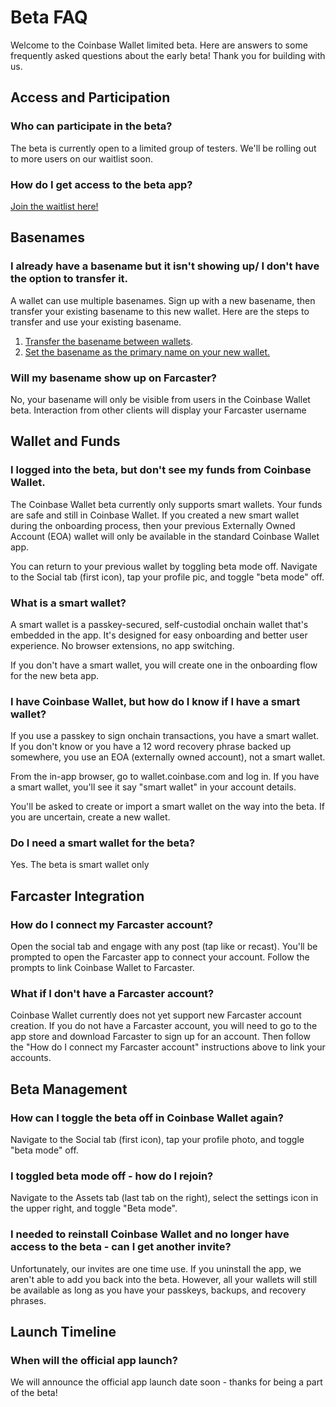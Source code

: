 # Beta FAQ

Welcome to the Coinbase Wallet limited beta. Here are answers to some frequently asked questions about the early beta! Thank you for building with us.

## Access and Participation

### Who can participate in the beta?

The beta is currently open to a limited group of testers. We'll be rolling out to more users on our waitlist soon.

### How do I get access to the beta app?

[Join the waitlist here!](https://app.deform.cc/form/a332685e-9685-4b8d-89cb-14107ada5386/?page_number=0)

## Basenames

### I already have a basename but it isn't showing up/ I don't have the option to transfer it.

A wallet can use multiple basenames. Sign up with a new basename, then transfer your existing basename to this new wallet. Here are the steps to transfer and use your existing basename.

1. [Transfer the basename between wallets](https://docs.base.org/identity/basenames/basenames-faq#10-how-do-i-transfer-my-basename-to-another-address).
2. [Set the basename as the primary name on your new wallet.](https://docs.base.org/identity/basenames/basenames-faq#9-how-do-i-set-my-basename-as-my-primary-name-for-my-address)

### Will my basename show up on Farcaster?

No, your basename will only be visible from users in the Coinbase Wallet beta. Interaction from other clients will display your Farcaster username

## Wallet and Funds

### I logged into the beta, but don't see my funds from Coinbase Wallet.

The Coinbase Wallet beta currently only supports smart wallets. Your funds are safe and still in Coinbase Wallet. If you created a new smart wallet during the onboarding process, then your previous Externally Owned Account (EOA) wallet will only be available in the standard Coinbase Wallet app.

You can return to your previous wallet by toggling beta mode off.
Navigate to the Social tab (first icon), tap your profile pic, and toggle "beta mode" off.

### What is a smart wallet?

A smart wallet is a passkey-secured, self-custodial onchain wallet that's embedded in the app. It's designed for easy onboarding and better user experience. No browser extensions, no app switching.

If you don't have a smart wallet, you will create one in the onboarding flow for the new beta app.

### I have Coinbase Wallet, but how do I know if I have a smart wallet?

If you use a passkey to sign onchain transactions, you have a smart wallet. If you don't know or you have a 12 word recovery phrase backed up somewhere, you use an EOA (externally owned account), not a smart wallet.

From the in-app browser, go to wallet.coinbase.com and log in. If you have a smart wallet, you'll see it say "smart wallet" in your account details.

You'll be asked to create or import a smart wallet on the way into the beta. If you are uncertain, create a new wallet.

### Do I need a smart wallet for the beta?

Yes. The beta is smart wallet only

## Farcaster Integration

### How do I connect my Farcaster account?

Open the social tab and engage with any post (tap like or recast). You'll be prompted to open the Farcaster app to connect your account. Follow the prompts to link Coinbase Wallet to Farcaster.

### What if I don't have a Farcaster account?

Coinbase Wallet currently does not yet support new Farcaster account creation. If you do not have a Farcaster account, you will need to go to the app store and download Farcaster to sign up for an account. Then follow the "How do I connect my Farcaster account" instructions above to link your accounts.

## Beta Management

### How can I toggle the beta off in Coinbase Wallet again?

Navigate to the Social tab (first icon), tap your profile photo, and toggle "beta mode" off.

### I toggled beta mode off - how do I rejoin?

Navigate to the Assets tab (last tab on the right), select the settings icon in the upper right, and toggle "Beta mode".

### I needed to reinstall Coinbase Wallet and no longer have access to the beta - can I get another invite?

Unfortunately, our invites are one time use. If you uninstall the app, we aren't able to add you back into the beta. However, all your wallets will still be available as long as you have your passkeys, backups, and recovery phrases.

## Launch Timeline

### When will the official app launch?

We will announce the official app launch date soon - thanks for being a part of the beta!
